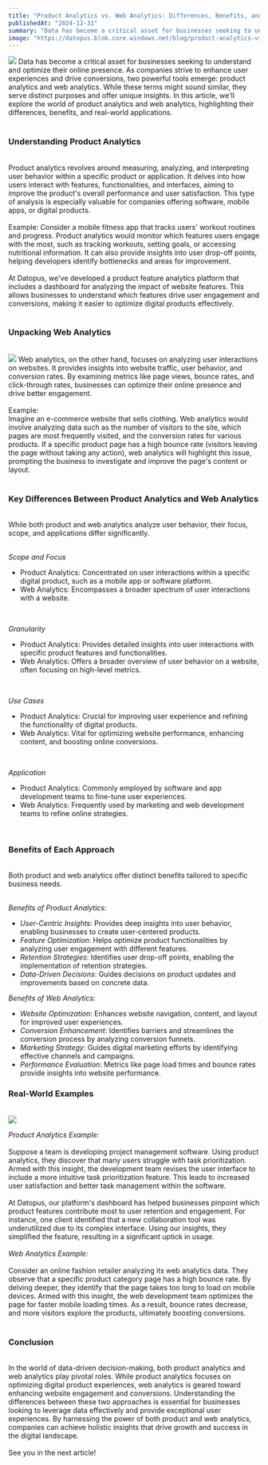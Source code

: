 ```yaml
---
title: "Product Analytics vs. Web Analytics: Differences, Benefits, and Examples"
publishedAt: "2024-12-31"
summary: "Data has become a critical asset for businesses seeking to understand and optimize their online presence. As companies strive to enhance user experiences and drive conversions, two powerful tools emerge: product analytics and web analytics. While these terms might sound similar, they serve distinct purposes and offer unique insights. In this article, we'll explore the world of product analytics and web analytics, highlighting their differences, benefits, and real-world applications."
image: "https://datopus.blob.core.windows.net/blog/product-analytics-vs-web-analytics-differences-benefits-and-examples.jpg"
---
```


<img class="blog-image" src="https://datopus.blob.core.windows.net/blog/product-analytics-vs-web-analytics-differences-benefits-and-examples.jpg" />
Data has become a critical asset for businesses seeking to understand and optimize their online presence. As companies strive to enhance user experiences and drive conversions, two powerful tools emerge: product analytics and web analytics. While these terms might sound similar, they serve distinct purposes and offer unique insights. In this article, we'll explore the world of product analytics and web analytics, highlighting their differences, benefits, and real-world applications.
<br><br>

### **Understanding Product Analytics**
<br>
Product analytics revolves around measuring, analyzing, and interpreting user behavior within a specific product or application. It delves into how users interact with features, functionalities, and interfaces, aiming to improve the product's overall performance and user satisfaction. This type of analysis is especially valuable for companies offering software, mobile apps, or digital products.
<br><br>
Example:
Consider a mobile fitness app that tracks users' workout routines and progress. Product analytics would monitor which features users engage with the most, such as tracking workouts, setting goals, or accessing nutritional information. It can also provide insights into user drop-off points, helping developers identify bottlenecks and areas for improvement.
<br><br>
At <span class="text-primary">Datopus</span>, we've developed a product feature analytics platform that includes a dashboard for analyzing the impact of website features. This allows businesses to understand which features drive user engagement and conversions, making it easier to optimize digital products effectively.
<br><br>

### **Unpacking Web Analytics**
<br>
<img class="blog-image" src="https://datopus.blob.core.windows.net/blog/product-analytics-vs-web-analytics-differences-benefits-and-examples-1.jpg" />
Web analytics, on the other hand, focuses on analyzing user interactions on websites. It provides insights into website traffic, user behavior, and conversion rates. By examining metrics like page views, bounce rates, and click-through rates, businesses can optimize their online presence and drive better engagement.
<br><br>
Example:
<br>
Imagine an e-commerce website that sells clothing. Web analytics would involve analyzing data such as the number of visitors to the site, which pages are most frequently visited, and the conversion rates for various products. If a specific product page has a high bounce rate (visitors leaving the page without taking any action), web analytics will highlight this issue, prompting the business to investigate and improve the page's content or layout.
<br><br>

### **Key Differences Between Product Analytics and Web Analytics**
<br>
While both product and web analytics analyze user behavior, their focus, scope, and applications differ significantly.
<br><br>

*Scope and Focus*
<br>
- Product Analytics: Concentrated on user interactions within a specific digital product, such as a mobile app or software platform.
- Web Analytics: Encompasses a broader spectrum of user interactions with a website.
<br>

*Granularity*
<br>
- Product Analytics: Provides detailed insights into user interactions with specific product features and functionalities.
- Web Analytics: Offers a broader overview of user behavior on a website, often focusing on high-level metrics.
<br>

*Use Cases*
<br>
- Product Analytics: Crucial for improving user experience and refining the functionality of digital products.
- Web Analytics: Vital for optimizing website performance, enhancing content, and boosting online conversions.
<br>

*Application*
<br>
- Product Analytics: Commonly employed by software and app development teams to fine-tune user experiences.
- Web Analytics: Frequently used by marketing and web development teams to refine online strategies.
<br>

### **Benefits of Each Approach**
<br>
Both product and web analytics offer distinct benefits tailored to specific business needs.
<br><br>

*Benefits of Product Analytics:*
<br>

- *User-Centric Insights*: Provides deep insights into user behavior, enabling businesses to create user-centered products.
- *Feature Optimization*: Helps optimize product functionalities by analyzing user engagement with different features.
- *Retention Strategies*: Identifies user drop-off points, enabling the implementation of retention strategies.
- *Data-Driven Decisions*: Guides decisions on product updates and improvements based on concrete data.

*Benefits of Web Analytics:*
<br>

- *Website Optimization*: Enhances website navigation, content, and layout for improved user experiences.
- *Conversion Enhancement*: Identifies barriers and streamlines the conversion process by analyzing conversion funnels.
- *Marketing Strategy*: Guides digital marketing efforts by identifying effective channels and campaigns.
- *Performance Evaluation*: Metrics like page load times and bounce rates provide insights into website performance.

### **Real-World Examples**
<br>
<img class="blog-image" src="https://datopus.blob.core.windows.net/blog/product-analytics-vs-web-analytics-differences-benefits-and-examples-2.jpg" />

*Product Analytics Example:*
<br><br>
Suppose a team is developing project management software. Using product analytics, they discover that many users struggle with task prioritization. Armed with this insight, the development team revises the user interface to include a more intuitive task prioritization feature. This leads to increased user satisfaction and better task management within the software.
<br><br>
At <span class="text-primary">Datopus</span>, our platform's dashboard has helped businesses pinpoint which product features contribute most to user retention and engagement. For instance, one client identified that a new collaboration tool was underutilized due to its complex interface. Using our insights, they simplified the feature, resulting in a significant uptick in usage.
<br><br>
*Web Analytics Example:*
<br><br>
Consider an online fashion retailer analyzing its web analytics data. They observe that a specific product category page has a high bounce rate. By delving deeper, they identify that the page takes too long to load on mobile devices. Armed with this insight, the web development team optimizes the page for faster mobile loading times. As a result, bounce rates decrease, and more visitors explore the products, ultimately boosting conversions.
<br><br>

### **Conclusion**
<br>
In the world of data-driven decision-making, both product analytics and web analytics play pivotal roles. While product analytics focuses on optimizing digital product experiences, web analytics is geared toward enhancing website engagement and conversions. Understanding the differences between these two approaches is essential for businesses looking to leverage data effectively and provide exceptional user experiences. By harnessing the power of both product and web analytics, companies can achieve holistic insights that drive growth and success in the digital landscape.
<br><br>
See you in the next article!